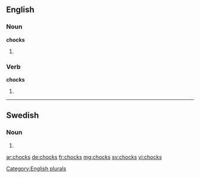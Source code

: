 ==English==

===Noun===
'''chocks'''

# {{plural of |[[chock]]}}

===Verb===
'''chocks'''

# {{third-person singular of|chock}}

[[Category:English plurals]]

----

==Swedish==

===Noun===
{{head|sv|noun form}}

# {{sv-noun-form-indef-gen|chock}}

[[ar:chocks]]
[[de:chocks]]
[[fr:chocks]]
[[mg:chocks]]
[[sv:chocks]]
[[vi:chocks]]